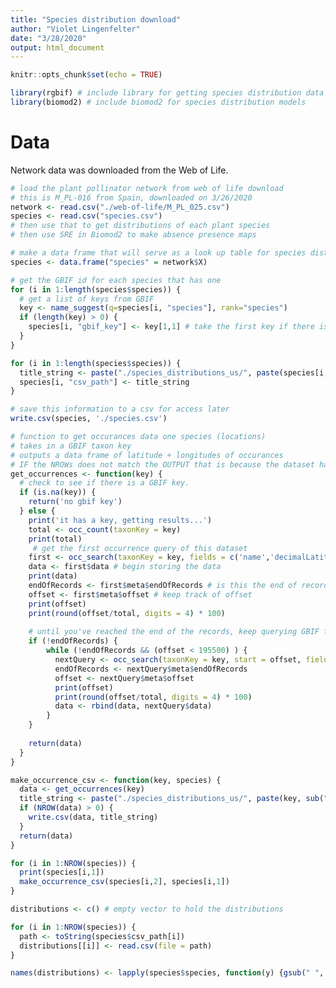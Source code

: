 ```yaml
---
title: "Species distribution download"
author: "Violet Lingenfelter"
date: "3/28/2020"
output: html_document
---
```


```r
knitr::opts_chunk$set(echo = TRUE)

library(rgbif) # include library for getting species distribution data from GBIF
library(biomod2) # include biomod2 for species distribution models
```

# Data 

Network data was downloaded from the Web of Life. 

```r
# load the plant pollinator network from web of life download
# this is M_PL-016 from Spain, downloaded on 3/26/2020
network <- read.csv("./web-of-life/M_PL_025.csv")
species <- read.csv("species.csv")
# then use that to get distributions of each plant species
# then use SRE in Biomod2 to make absence presence maps
```

```r
# make a data frame that will serve as a look up table for species distributions
species <- data.frame("species" = network$X)

# get the GBIF id for each species that has one
for (i in 1:length(species$species)) {
  # get a list of keys from GBIF
  key <- name_suggest(q=species[i, "species"], rank="species")
  if (length(key) > 0) {
    species[i, "gbif_key"] <- key[1,1] # take the first key if there is one and add it to the dataframe
  }
}

for (i in 1:length(species$species)) {
  title_string <- paste("./species_distributions_us/", paste(species[i, 2], sub(" ", "_", species[i,1]), sep="_"), ".csv", sep="")
  species[i, "csv_path"] <- title_string
}

# save this information to a csv for access later
write.csv(species, './species.csv')
```

```r
# function to get occurances data one species (locations)
# takes in a GBIF taxon key
# outputs a data frame of latitude + longitudes of occurances
# IF the NROWs does not match the OUTPUT that is because the dataset had OUTPUT many entries but only NROW many with latitude longitude information
get_occurrences <- function(key) {
  # check to see if there is a GBIF key. 
  if (is.na(key)) {
    return('no gbif key')
  } else {
    print('it has a key, getting results...')
    total <- occ_count(taxonKey = key)
    print(total)
     # get the first occurrence query of this dataset
    first <- occ_search(taxonKey = key, fields = c('name','decimalLatitude','decimalLongitude'))
    data <- first$data # begin storing the data
    print(data)
    endOfRecords <- first$meta$endOfRecords # is this the end of records?
    offset <- first$meta$offset # keep track of offset 
    print(offset)
    print(round(offset/total, digits = 4) * 100)
    
    # until you've reached the end of the records, keep querying GBIF for that species
    if (!endOfRecords) {
        while (!endOfRecords && (offset < 195500) ) {
          nextQuery <- occ_search(taxonKey = key, start = offset, fields = c('name','decimalLatitude','decimalLongitude'))
          endOfRecords <- nextQuery$meta$endOfRecords
          offset <- nextQuery$meta$offset 
          print(offset)
          print(round(offset/total, digits = 4) * 100)
          data <- rbind(data, nextQuery$data)
        }
    }
    
    return(data) 
  }
}

make_occurrence_csv <- function(key, species) {
  data <- get_occurrences(key)
  title_string <- paste("./species_distributions_us/", paste(key, sub(" ", "_", species), sep="_"), ".csv", sep="")
  if (NROW(data) > 0) {
    write.csv(data, title_string)
  }
  return(data)
}
```

```r
for (i in 1:NROW(species)) {
  print(species[i,1])
  make_occurrence_csv(species[i,2], species[i,1])
}
```
```r
distributions <- c() # empty vector to hold the distributions

for (i in 1:NROW(species)) {
  path <- toString(species$csv_path[i])
  distributions[[i]] <- read.csv(file = path)
}

names(distributions) <- lapply(species$species, function(y) {gsub(" ", "_", y)})
```





